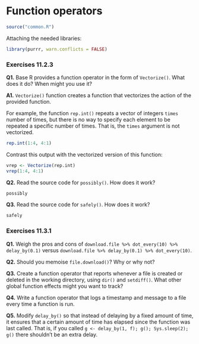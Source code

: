 # Function operators

```r
source("common.R")
```

Attaching the needed libraries:

```r
library(purrr, warn.conflicts = FALSE)
```

### Exercises 11.2.3

**Q1.** Base R provides a function operator in the form of `Vectorize()`. What does it do? When might you use it?

**A1.** `Vectorize()` function creates a function that vectorizes the action of the provided function.

For example, the function `rep.int()` repeats a vector of integers `times` number of times, but there is no way to specify each element to be repeated a specific number of times. That is, the `times` argument is not vectorized.

```r
rep.int(1:4, 4:1)
```

Contrast this output with the vectorized version of this function:

```r
vrep <- Vectorize(rep.int)
vrep(1:4, 4:1)
```


**Q2.** Read the source code for `possibly()`. How does it work?

```r
possibly
```

**Q3.** Read the source code for `safely()`. How does it work?

```r
safely
```

### Exercises 11.3.1

**Q1.** Weigh the pros and cons of `download.file %>% dot_every(10) %>% delay_by(0.1)` versus `download.file %>% delay_by(0.1) %>% dot_every(10)`.

**Q2.** Should you memoise `file.download()`? Why or why not?

**Q3.** Create a function operator that reports whenever a file is created or deleted in the working directory, using `dir()` and `setdiff()`. What other global function effects might you want to track?

**Q4.** Write a function operator that logs a timestamp and message to a file every time a function is run.

**Q5.** Modify `delay_by()` so that instead of delaying by a fixed amount of time, it ensures that a certain amount of time has elapsed since the function was last called. That is, if you called `g <- delay_by(1, f); g(); Sys.sleep(2); g()` there shouldn't be an extra delay.
